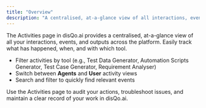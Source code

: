 ```yaml
---
title: "Overview"
description: "A centralised, at-a-glance view of all interactions, events, and outputs"
---
```


<Info>
The Activities page in disQo.ai provides a centralised, at-a-glance view of all your interactions, events, and outputs across the platform. Easily track what has happened, when, and with which tool.
</Info>

<Frame caption="Activities dashboard UI">
    <img src="/images/activities-dashboard.png" alt="" />
</Frame>

- Filter activities by tool (e.g., Test Data Generator, Automation Scripts Generator, Test Case Generator, Requirement Analyser)
- Switch between <b>Agents</b> and <b>User</b> activity views
- Search and filter to quickly find relevant events

<Tip>
Use the Activities page to audit your actions, troubleshoot issues, and maintain a clear record of your work in disQo.ai.
</Tip>

